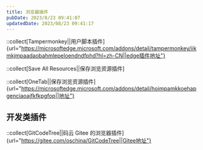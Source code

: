```yaml
---
title: 浏览器插件
pubDate: 2023/8/23 09:41:07
updatedDate: 2023/08/23 09:41:17
---
```


::collect[Tampermonkey||用户脚本插件]{url="https://microsoftedge.microsoft.com/addons/detail/tampermonkey/iikmkjmpaadaobahmlepeloendndfphd?hl=zh-CN||edge插件地址"}

::collect[Save All Resources||保存浏览资源插件]

::collect[OneTab||保存浏览资源插件]{url="https://microsoftedge.microsoft.com/addons/detail/hoimpamkkoehapgenciaoajfkfkpgfop||地址"}

## 开发类插件

::collect[GitCodeTree||码云 Gitee 的浏览器插件]{url="https://gitee.com/oschina/GitCodeTree||Gitee地址"}
